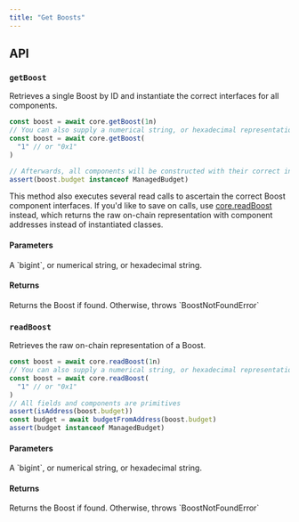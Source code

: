 ```yaml
---
title: "Get Boosts"
---
```



<SDKDisclaimer />

## API

### `getBoost`

Retrieves a single Boost by ID and instantiate the correct interfaces for all components.

```ts
const boost = await core.getBoost(1n)
// You can also supply a numerical string, or hexadecimal representation
const boost = await core.getBoost(
  "1" // or "0x1"
)

// Afterwards, all components will be constructed with their correct interfaces
assert(boost.budget instanceof ManagedBudget)
```

This method also executes several read calls to ascertain the correct Boost component interfaces. If you'd like to save on calls, use [core.readBoost](#readboost) instead, which returns the raw on-chain representation with component addresses instead of instantiated classes.

#### Parameters

<ParamField path="id" type="string | bigint" required>
A `bigint`, or numerical string, or hexadecimal string.
</ParamField>

<ReadParams />

#### Returns

<ResponseField name="boost" type="Promise<Boost>" required>
  Returns the Boost if found. Otherwise, throws `BoostNotFoundError`
</ResponseField>

### `readBoost`

Retrieves the raw on-chain representation of a Boost.

```ts
const boost = await core.readBoost(1n)
// You can also supply a numerical string, or hexadecimal representation
const boost = await core.readBoost(
  "1" // or "0x1"
)
// All fields and components are primitives
assert(isAddress(boost.budget))
const budget = await budgetFromAddress(boost.budget)
assert(budget instanceof ManagedBudget)
```

#### Parameters

<ParamField path="id" type="string | bigint" required>
A `bigint`, or numerical string, or hexadecimal string.
</ParamField>

<ReadParams />

#### Returns

<ResponseField name="boost" type="Promise<Boost>" required>
  Returns the Boost if found. Otherwise, throws `BoostNotFoundError`
</ResponseField>
